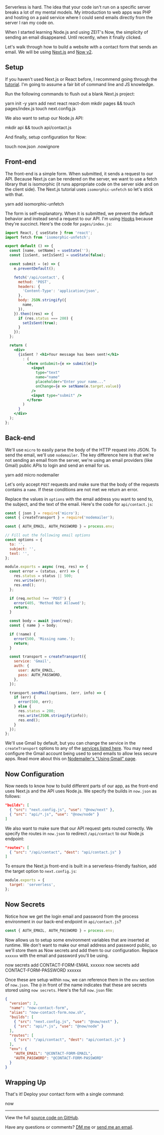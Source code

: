 
Serverless is hard. The idea that your code isn't run on a specific server breaks a lot of my mental models. My introduction to web apps was PHP and hosting on a paid service where I could send emails directly from the server I ran my code on.

When I started learning Node.js and using ZEIT's Now, the simplicity of sending an email disappeared. Until recently, when it finally clicked.

Let's walk through how to build a website with a contact form that sends an email. We will be using [Next.js](https://nextjs.org) and [Now v2](https://zeit.co/now).

## Setup

If you haven't used Next.js or React before, I recommend going through the [tutorial](https://nextjs.org/learn/). I'm going to assume a fair bit of command line and JS knowledge.

Run the following commands to flush out a blank Next.js project:

<CLI>
  <span>yarn init -y</span>
  <span>yarn add next react react-dom</span>
  <span>mkdir pages && touch pages/index.js</span>
  <span>touch next.config.js</span>
</CLI>

We also want to setup our Node.js API:

<CLI>mkdir api && touch api/contact.js</CLI>

And finally, setup configuration for Now:

<CLI>touch now.json .nowignore</CLI>

## Front-end

The front-end is a simple form. When submitted, it sends a request to our API. Because Next.js can be rendered on the server, we want to use a fetch library that is isomorphic (it runs appropriate code on the server side and on the client side). The Next.js tutorial uses `isomorphic-unfetch` so let's stick with that.

<CLI>yarn add isomorphic-unfetch</CLI>

The form is self-explanatory. When it is submitted, we prevent the default behavior and instead send a request to our API. I'm using [Hooks](https://reactjs.org/docs/hooks-intro.html) because they're succinct. Here's the code for `pages/index.js`:

```jsx
import React, { useState } from 'react';
import fetch from 'isomorphic-unfetch';

export default () => {
  const [name, setName] = useState('');
  const [isSent, setIsSent] = useState(false);

  const submit = (e) => {
    e.preventDefault();

    fetch('/api/contact', {
      method: 'POST',
      headers: {
        'Content-Type': 'application/json',
      },
      body: JSON.stringify({
        name,
      }),
    }).then((res) => {
      if (res.status === 200) {
        setIsSent(true);
      }
    });
  };

  return (
    <div>
      {isSent ? <h1>Your message has been sent!</h1>
        : (
          <form onSubmit={e => submit(e)}>
            <input
              type="text"
              name="name"
              placeholder="Enter your name..."
              onChange={e => setName(e.target.value)}
            />
            <input type="submit" />
          </form>
        )
      }
    </div>
  );
};
```

## Back-end

We'll use `micro` to easily parse the body of the HTTP request into JSON. To send the email, we'll use `nodemailer`. The key difference here is that we're not sending an email from the server, we're using an email providers (like Gmail) public APIs to login and send an email for us.

<CLI>yarn add micro nodemailer</CLI>

Let's only accept `POST` requests and make sure that the body of the requests contains a `name`. If these conditions are not met we return an error.

Replace the values in `options` with the email address you want to send to, the subject, and the text of the email. Here's the code for `api/contact.js`:

```js
const { json } = require('micro');
const { createTransport } = require('nodemailer');

const { AUTH_EMAIL, AUTH_PASSWORD } = process.env;

// Fill out the following email options
const options = {
  to: '',
  subject: '',
  text: '',
};

module.exports = async (req, res) => {
  const error = (status, err) => {
    res.status = status || 500;
    res.write(err);
    res.end();
  };

  if (req.method !== 'POST') {
    error(405, 'Method Not Allowed');
    return;
  }

  const body = await json(req);
  const { name } = body;

  if (!name) {
    error(500, 'Missing name.');
    return;
  }

  const transport = createTransport({
    service: 'Gmail',
    auth: {
      user: AUTH_EMAIL,
      pass: AUTH_PASSWORD,
    },
  });

  transport.sendMail(options, (err, info) => {
    if (err) {
      error(500, err);
    } else {
      res.status = 200;
      res.write(JSON.stringify(info));
      res.end();
    }
  });
};
```

We'll use Gmail by default, but you can change the service in the `createTransport` options to any of the [services listed here](https://nodemailer.com/smtp/well-known/). You may need configure the Gmail account being used to send emails to allow less secure apps. Read more about this on [Nodemailer's "Using Gmail" page](https://nodemailer.com/usage/using-gmail/).

## Now Configuration

Now needs to know how to build different parts of our app, as the front-end uses Next.js and the API uses Node.js. We specify the builds in `now.json` as follows:

```json
"builds": [
  { "src": "next.config.js", "use": "@now/next" },
  { "src": "api/*.js", "use": "@now/node" }
]
```

We also want to make sure that our API request gets routed correctly. We specify the routes in `now.json` to redirect `/api/contact` to our Node.js endpoint:

```json
"routes": [
  { "src": "/api/contact", "dest": "api/contact.js" }
]
```

To ensure the Next.js front-end is built in a serverless-friendly fashion, add the target option to `next.config.js`:

```js
module.exports = {
  target: 'serverless',
};
```

## Now Secrets

Notice how we get the login email and password from the process environment in our back-end endpoint in `api/contact.js`?

```js
const { AUTH_EMAIL, AUTH_PASSWORD } = process.env;
```

Now allows us to setup some environment variables that are inserted at runtime. We don't want to make our email address and password public, so we'll store them as Now secrets and add them to our configuration. Replace `xxxxxx` with the email and password you'll be using.

<CLI>
  <span>now secrets add CONTACT-FORM-EMAIL xxxxxx</span>
  <span>now secrets add CONTACT-FORM-PASSWORD xxxxxx</span>
</CLI>

Once these are setup within `now`, we can reference them in the `env` section of `now.json`. The `@` in front of the name indicates that these are secrets stored using `now secrets`. Here's the full `now.json` file:

```json
{
  "version": 2,
  "name": "now-contact-form",
  "alias": "now-contact-form.now.sh",
  "builds": [
    { "src": "next.config.js", "use": "@now/next" },
    { "src": "api/*.js", "use": "@now/node" }
  ],
  "routes": [
    { "src": "/api/contact", "dest": "api/contact.js" }
  ],
  "env": {
    "AUTH_EMAIL": "@CONTACT-FORM-EMAIL",
    "AUTH_PASSWORD": "@CONTACT-FORM-PASSWORD"
  }
}
```

## Wrapping Up

That's it! Deploy your contact form with a single command:

<CLI>now</CLI>


---

View the full [source code on GitHub](https://github.com/pacocoursey/now-contact-form).

Have any questions or comments? [DM me](https://twitter.com/pacocoursey) or [send me an email](mailto:p@paco.im).

